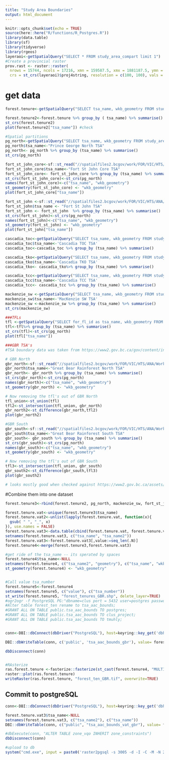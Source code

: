```yaml
---
title: "Study Area Boundaries"
output: html_document
---
```


```r
knitr::opts_chunk$set(echo = TRUE)
source(here::here("R/functions/R_Postgres.R"))
library(data.table)
library(sf)
library(tidyverse)
library(rgeos)
layeraoi<-getSpatialQuery("SELECT * FROM study_area_compart limit 1")
#Create a provincial raster
prov.rast <- raster::raster(
  nrows = 15744, ncols = 17216, xmn = 159587.5, xmx = 1881187.5, ymn = 173787.5, ymx = 1748187.5, 
  crs = st_crs(layeraoi)$proj4string, resolution = c(100, 100), vals = 0)

```
# get data
```r
forest.tenure<-getSpatialQuery("SELECT tsa_name, wkb_geometry FROM study_area_compart where tsa_name in ('Quesnel TSA', 'Lakes TSA', 'Morice TSA', 'Bulkley TSA', 'Williams Lake TSA', 'Kamloops TSA', '100 Mile House TSA', 'Golden TSA', 'Revelstoke TSA', 'Okanagan TSA', 'Kootenay Lake TSA', 'Invermere TSA', 'Cranbrook TSA', 'Arrow TSA', 'Dawson Creek TSA', 'Robson Valley TSA') or tsb_number in ('24C', '24D','24E','24F','24G','24H','24I', '16A', '16B', '16C', '16D', '16E', '16F', '16G', '16H', '16I', '16J', '16K', '16P')")

forest.tenure2<-forest.tenure %>% group_by ( tsa_name) %>% summarise()
st_crs(forest.tenure2)
plot(forest.tenure2["tsa_name"]) #check 

#Spatial partitions
pg_north<-getSpatialQuery("SELECT tsa_name, wkb_geometry FROM study_area_compart where tsb_number in ('24A', '24B')")
pg_north$tsa_name<-"Prince George North TSA"
pg_north<- pg_north %>% group_by (tsa_name) %>% summarise()
st_crs(pg_north)

fort_st_john_core<-sf::st_read("//spatialfiles2.bcgov/work/FOR/VIC/HTS/ANA/Workarea/dstuart/TSA40_FtStJohn/SENSITIVITIES/GeographicPartition/Core_ForLegal/TSA40_Core_shapes/TSA40_core.shp")
fort_st_john_core$tsa_name<-"Fort St John Core TSA"
fort_st_john_core<- fort_st_john_core %>% group_by (tsa_name) %>% summarise()
st_crs(fort_st_john_core)<-st_crs(pg_north)
names(fort_st_john_core)<-c("tsa_name", "wkb_geometry")
st_geometry(fort_st_john_core) <- "wkb_geometry"
plot(fort_st_john_core["tsa_name"]) 

fort_st_john <-sf::st_read("//spatialfiles2.bcgov/work/FOR/VIC/HTS/ANA/Workarea/dstuart/TSA40_FtStJohn/SENSITIVITIES/GeographicPartition/Core_ForLegal/TSA40_Core_shapes/iLU_TSA40_.shp", query = "SELECT * FROM \"iLU_TSA40_\" where c_p =2")
fort_st_john$tsa_name <- "Fort St John TSA"
fort_st_john <- fort_st_john  %>% group_by (tsa_name) %>% summarise()
st_crs(fort_st_john)<-st_crs(pg_north)
names(fort_st_john)<-c("tsa_name", "wkb_geometry")
st_geometry(fort_st_john) <- "wkb_geometry"
plot(fort_st_john["tsa_name"]) 

cascadia_toc<-getSpatialQuery("SELECT tsa_name, wkb_geometry FROM study_area_compart where tsb_number in ('45O')")
cascadia_toc$tsa_name<-'Cascadia TOC TSA'
cascadia_toc<-cascadia_toc %>% group_by (tsa_name) %>% summarise()

cascadia_tko<-getSpatialQuery("SELECT tsa_name, wkb_geometry FROM study_area_compart where tsb_number in ('45K', '45K1', '45K2')")
cascadia_tko$tsa_name<-'Cascadia TKO TSA'
cascadia_tko<- cascadia_tko%>% group_by (tsa_name) %>% summarise()

cascadia_tcc<-getSpatialQuery("SELECT tsa_name, wkb_geometry FROM study_area_compart where tsb_number in ('45C5','45C6','45C7','45C8')")
cascadia_tcc$tsa_name<-'Cascadia TCC TSA'
cascadia_tcc<- cascadia_tcc %>% group_by (tsa_name) %>% summarise()

mackenzie_sw <-getSpatialQuery("SELECT tsa_name, wkb_geometry FROM study_area_compart where tsb_number in ('16L', '16O', '16M', '16N')")
mackenzie_sw$tsa_name<-'MacKenzie SW TSA'
mackenzie_sw <-mackenzie_sw %>% group_by (tsa_name) %>% summarise()
st_crs(mackenzie_sw)

###TFLs
tfl <-getSpatialQuery("SELECT for_fl_id as tsa_name, wkb_geometry FROM tfl_all_polygon")
tfl<-tfl%>% group_by (tsa_name) %>% summarise()
st_crs(tfl)<-st_crs(pg_north)
plot(tfl["tsa_name"]) 

###GBR TSA's
#TSA boundary data was taken from https://www2.gov.bc.ca/gov/content/industry/crown-land-water/land-use-planning/regions/west-coast/great-bear-rainforest/great-bear-rainforest-legal-direction-agreements

# GBR North
gbr_north<-sf::st_read("//spatialfiles2.bcgov/work/FOR/VIC/HTS/ANA/Workarea/ekleynhans/GBRO_ScheduleShapefiles_20160120/GBRSchB_CNC_20160104.shp")
gbr_north$tsa_name<-"Great Bear Rainforest North TSA"
gbr_north<- gbr_north %>% group_by (tsa_name) %>% summarise()
st_crs(gbr_north)<-st_crs(pg_north)
names(gbr_north)<-c("tsa_name", "wkb_geometry")
st_geometry(gbr_north) <- "wkb_geometry"

# Now removing the tfl's out of GBR North
tfl_union<-st_union(tfl)
tfl2<-st_intersection(tfl_union, gbr_north)
gbr_north2<-st_difference(gbr_north,tfl2)
plot(gbr_north2)

#GBR South
gbr_south<-sf::st_read("//spatialfiles2.bcgov/work/FOR/VIC/HTS/ANA/Workarea/ekleynhans/GBRO_ScheduleShapefiles_20160120/GBRSchC_SCC_20151105.shp")
gbr_south$tsa_name<-"Great Bear Rainforest South TSA"
gbr_south<- gbr_south %>% group_by (tsa_name) %>% summarise()
st_crs(gbr_south)<-st_crs(pg_north)
names(gbr_south)<-c("tsa_name", "wkb_geometry")
st_geometry(gbr_south) <- "wkb_geometry"

# Now removing the tfl's out of GBR South
tfl3<-st_intersection(tfl_union, gbr_south)
gbr_south2<-st_difference(gbr_south,tfl3)
plot(gbr_south2)

# looks mostly good when checked against https://www2.gov.bc.ca/assets/gov/farming-natural-resources-and-industry/forestry/timber-tenures/tfl_tsa_district_map.pdf


```

#Combine them into one dataset
```r

forest.tenure3<-rbind(forest.tenure2, pg_north, mackenzie_sw, fort_st_john, fort_st_john_core, cascadia_tcc, cascadia_toc, cascadia_tko, gbr_north2, gbr_south2, tfl) 

forest.tenure.vat<-unique(forest.tenure3$tsa_name)
forest.tenure.vat2<-unlist(lapply(forest.tenure.vat, function(x){
  gsub( " ", "_", x)
}), use.names = FALSE)
forest.tenure.vat3<-data.table(cbind(forest.tenure.vat, forest.tenure.vat2))
setnames(forest.tenure.vat3, c("tsa_name", "tsa_name2"))
forest.tenure.vat3<-forest.tenure.vat3[,value:=seq_len(.N)]
forest.tenure4<-merge(forest.tenure3,forest.tenure.vat3)

#get ride of the tsa_name -- its sperated by spaces
forest.tenure4$tsa_name<-NULL
setnames(forest.tenure4, c("tsa_name2", "geometry"), c("tsa_name", "wkb_geometry"))
st_geometry(forest.tenure4) <- "wkb_geometry"


#Call value tsa_number
forest.tenure5<-forest.tenure4
setnames(forest.tenure5, c("value"), c("tsa_number"))
st_write(forest.tenure5, "forest_tenures_GBR.shp", delete_layer=TRUE)
#ogr2ogr -f PostgreSQL PG:"dbname=clus port = 5432 user=postgres password=postgres" C:\Users\klochhea\clus\R\Params\forest_tenures.shp -overwrite -a_srs EPSG:3005 -progress --config PG_USE_COPY YES -nlt PROMOTE_TO_MULTI
#Alter table forest_ten rename to tsa_aac_bounds;
#GRANT ALL ON TABLE public.tsa_aac_bounds TO postgres;
#GRANT ALL ON TABLE public.tsa_aac_bounds TO clus_project;
#GRANT ALL ON TABLE public.tsa_aac_bounds TO tmuhly;


conn<-DBI::dbConnect(dbDriver("PostgreSQL"), host=keyring::key_get('dbhost', keyring = 'postgreSQL'), dbname = keyring::key_get('dbname', keyring = 'postgreSQL'), port='5432' ,user=keyring::key_get('dbuser', keyring = 'postgreSQL') ,password= keyring::key_get('dbpass', keyring = 'postgreSQL'))

DBI::dbWriteTable(conn, c('public', 'tsa_aac_bounds_gbr'), value= forest.tenure5, row.names = FALSE, overwrite = TRUE) 

dbDisconnect(conn)


#RAsterize 
ras.forest.tenure <-fasterize::fasterize(st_cast(forest.tenure4, "MULTIPOLYGON"), prov.rast, field = "tsa_number") 
raster::plot(ras.forest.tenure)
writeRaster(ras.forest.tenure, "forest_ten_GBR.tif", overwrite=TRUE)

```

## Commit to postgreSQL
```r

conn<-DBI::dbConnect(dbDriver("PostgreSQL"), host=keyring::key_get('dbhost', keyring = 'postgreSQL'), dbname = keyring::key_get('dbname', keyring = 'postgreSQL'), port='5432' ,user=keyring::key_get('dbuser', keyring = 'postgreSQL') ,password= keyring::key_get('dbpass', keyring = 'postgreSQL'))

forest.tenure.vat3$tsa_name<-NULL
setnames(forest.tenure.vat3, c("tsa_name2"), c("tsa_name"))
DBI::dbWriteTable(conn, c("public", "tsa_aac_bounds_vat_gbr"), value= forest.tenure.vat3, row.names = FALSE, overwrite = TRUE)

#dbExecute(conn, "ALTER TABLE zone_vqo INHERIT zone_constraints")
dbDisconnect(conn)

#upload to db
system("cmd.exe", input = paste0('raster2pgsql -s 3005 -d -I -C -M -N 2147483648  ', here::here(), '/R/params/forest_ten_GBR.tif -t 100x100 rast.tsa_aac_boundary_GBR | psql postgres://', keyring::key_get('dbuser', keyring = 'postgreSQL'), ':', keyring::key_get('dbpass', keyring = 'postgreSQL'), '@', keyring::key_get('dbhost', keyring = 'postgreSQL'), ':5432/clus'), show.output.on.console = FALSE, invisible = TRUE)
```

